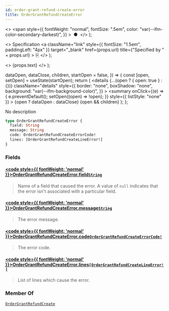 ```yaml
---
id: order-grant-refund-create-error
title: OrderGrantRefundCreateError
---
```


  <>
    <span
      style={{
        fontWeight: "normal",
        fontSize: ".5em",
        color: "var(--ifm-color-secondary-darkest)",
      }}
    >
      &nbsp;●&nbsp;
    </span>
  </>
);

  <>
    Specification
    <a
      className="link"
      style={{ fontSize: "1.5em", paddingLeft: "4px" }}
      target="\_blank"
      href={props.url}
      title={"Specified by " + props.url}
    >
      ⎘
    </a>
  </>
);

  <>
    <span className={props.class}>{props.text}</span>
  </>
);


  dataOpen,
  dataClose,
  children,
  startOpen = false,
}) => {
  const [open, setOpen] = useState(startOpen);
  return (
    <details
      {...(open ? { open: true } : {})}
      className="details"
      style={{
        border: "none",
        boxShadow: "none",
        background: "var(--ifm-background-color)",
      }}
    >
      <summary
        onClick={(e) => {
          e.preventDefault();
          setOpen((open) => !open);
        }}
        style={{ listStyle: "none" }}
      >
        {open ? dataOpen : dataClose}
      </summary>
      {open && children}
    </details>
  );
};

No description

```graphql
type OrderGrantRefundCreateError {
  field: String
  message: String
  code: OrderGrantRefundCreateErrorCode!
  lines: [OrderGrantRefundCreateLineError!]
}
```

### Fields

#### [<code style={{ fontWeight: 'normal' }}>OrderGrantRefundCreateError.<b>field</b></code>](#)<Bullet />[`String`](../../../api-reference/miscellaneous/scalars/string) <Badge class="badge badge--secondary" text="scalar"/> <Badge class="badge badge--secondary" text="miscellaneous"/>

> Name of a field that caused the error. A value of `null` indicates that the error isn't associated with a particular field.

#### [<code style={{ fontWeight: 'normal' }}>OrderGrantRefundCreateError.<b>message</b></code>](#)<Bullet />[`String`](../../../api-reference/miscellaneous/scalars/string) <Badge class="badge badge--secondary" text="scalar"/> <Badge class="badge badge--secondary" text="miscellaneous"/>

> The error message.

#### [<code style={{ fontWeight: 'normal' }}>OrderGrantRefundCreateError.<b>code</b></code>](#)<Bullet />[`OrderGrantRefundCreateErrorCode!`](../../../api-reference/orders/enums/order-grant-refund-create-error-code) <Badge class="badge badge--secondary" text="non-null"/> <Badge class="badge badge--secondary" text="enum"/> <Badge class="badge badge--secondary" text="orders"/>

> The error code.

#### [<code style={{ fontWeight: 'normal' }}>OrderGrantRefundCreateError.<b>lines</b></code>](#)<Bullet />[`[OrderGrantRefundCreateLineError!]`](../../../api-reference/miscellaneous/objects/order-grant-refund-create-line-error) <Badge class="badge badge--secondary" text="list"/> <Badge class="badge badge--secondary" text="object"/> <Badge class="badge badge--secondary" text="miscellaneous"/>

> List of lines which cause the error.
>
> <Badge text="Added in Saleor 3.15" class="secondary margin-bottom--sm" />
>
> <FeaturePreview />

### Member Of

[`OrderGrantRefundCreate`](../../../api-reference/orders/objects/order-grant-refund-create) <Badge class="badge badge--secondary" text="object"/>


